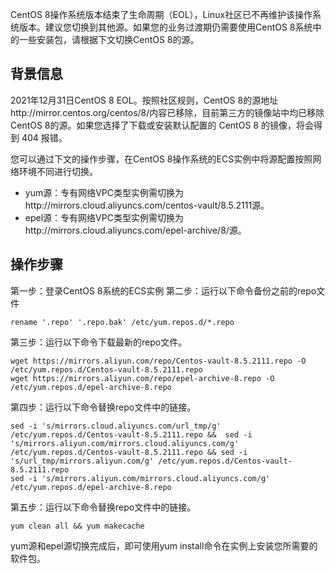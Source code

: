 CentOS 8操作系统版本结束了生命周期（EOL），Linux社区已不再维护该操作系统版本。建议您切换到其他源。如果您的业务过渡期仍需要使用CentOS 8系统中的一些安装包，请根据下文切换CentOS 8的源。

## 背景信息
2021年12月31日CentOS 8 EOL。按照社区规则，CentOS 8的源地址http://mirror.centos.org/centos/8/内容已移除，目前第三方的镜像站中均已移除CentOS 8的源。如果您选择了下载或安装默认配置的 CentOS 8 的镜像，将会得到 404 报错。

您可以通过下文的操作步骤，在CentOS 8操作系统的ECS实例中将源配置按照网络环境不同进行切换。

* yum源：专有网络VPC类型实例需切换为http://mirrors.cloud.aliyuncs.com/centos-vault/8.5.2111源。
* epel源：专有网络VPC类型实例需切换为http://mirrors.cloud.aliyuncs.com/epel-archive/8/源。

## 操作步骤
第一步：登录CentOS 8系统的ECS实例
第二步：运行以下命令备份之前的repo文件
```
rename '.repo' '.repo.bak' /etc/yum.repos.d/*.repo
```
第三步：运行以下命令下载最新的repo文件。
```
wget https://mirrors.aliyun.com/repo/Centos-vault-8.5.2111.repo -O /etc/yum.repos.d/Centos-vault-8.5.2111.repo
wget https://mirrors.aliyun.com/repo/epel-archive-8.repo -O /etc/yum.repos.d/epel-archive-8.repo
```
第四步：运行以下命令替换repo文件中的链接。
```
sed -i 's/mirrors.cloud.aliyuncs.com/url_tmp/g'  /etc/yum.repos.d/Centos-vault-8.5.2111.repo &&  sed -i 's/mirrors.aliyun.com/mirrors.cloud.aliyuncs.com/g' /etc/yum.repos.d/Centos-vault-8.5.2111.repo && sed -i 's/url_tmp/mirrors.aliyun.com/g' /etc/yum.repos.d/Centos-vault-8.5.2111.repo
sed -i 's/mirrors.aliyun.com/mirrors.cloud.aliyuncs.com/g' /etc/yum.repos.d/epel-archive-8.repo
```
第五步：运行以下命令替换repo文件中的链接。
```
yum clean all && yum makecache
```
yum源和epel源切换完成后，即可使用yum install命令在实例上安装您所需要的软件包。

